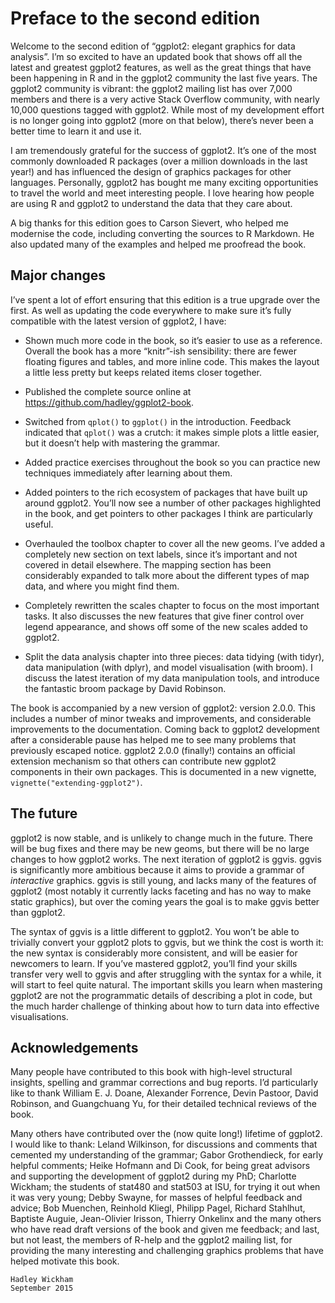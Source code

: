 # Preface to the second edition {.unnumbered}

Welcome to the second edition of "ggplot2: elegant graphics for data analysis".
I'm so excited to have an updated book that shows off all the latest and greatest ggplot2 features, as well as the great things that have been happening in R and in the ggplot2 community the last five years.
The ggplot2 community is vibrant: the ggplot2 mailing list has over 7,000 members and there is a very active Stack Overflow community, with nearly 10,000 questions tagged with ggplot2.
While most of my development effort is no longer going into ggplot2 (more on that below), there's never been a better time to learn it and use it.

I am tremendously grateful for the success of ggplot2.
It's one of the most commonly downloaded R packages (over a million downloads in the last year!) and has influenced the design of graphics packages for other languages.
Personally, ggplot2 has bought me many exciting opportunities to travel the world and meet interesting people.
I love hearing how people are using R and ggplot2 to understand the data that they care about.

A big thanks for this edition goes to Carson Sievert, who helped me modernise the code, including converting the sources to R Markdown.
He also updated many of the examples and helped me proofread the book.

## Major changes {.unnumbered}

I've spent a lot of effort ensuring that this edition is a true upgrade over the first.
As well as updating the code everywhere to make sure it's fully compatible with the latest version of ggplot2, I have:

-   Shown much more code in the book, so it's easier to use as a reference.
    Overall the book has a more "knitr"-ish sensibility: there are fewer floating figures and tables, and more inline code.
    This makes the layout a little less pretty but keeps related items closer together.

-   Published the complete source online at <https://github.com/hadley/ggplot2-book>.

-   Switched from `qplot()` to `ggplot()` in the introduction.
    Feedback indicated that `qplot()` was a crutch: it makes simple plots a little easier, but it doesn't help with mastering the grammar.

-   Added practice exercises throughout the book so you can practice new techniques immediately after learning about them.

-   Added pointers to the rich ecosystem of packages that have built up around ggplot2.
    You'll now see a number of other packages highlighted in the book, and get pointers to other packages I think are particularly useful.

-   Overhauled the toolbox chapter to cover all the new geoms.
    I've added a completely new section on text labels, since it's important and not covered in detail elsewhere.
    The mapping section has been considerably expanded to talk more about the different types of map data, and where you might find them.

-   Completely rewritten the scales chapter to focus on the most important tasks.
    It also discusses the new features that give finer control over legend appearance, and shows off some of the new scales added to ggplot2.

-   Split the data analysis chapter into three pieces: data tidying (with tidyr), data manipulation (with dplyr), and model visualisation (with broom).
    I discuss the latest iteration of my data manipulation tools, and introduce the fantastic broom package by David Robinson.

The book is accompanied by a new version of ggplot2: version 2.0.0.
This includes a number of minor tweaks and improvements, and considerable improvements to the documentation.
Coming back to ggplot2 development after a considerable pause has helped me to see many problems that previously escaped notice.
ggplot2 2.0.0 (finally!) contains an official extension mechanism so that others can contribute new ggplot2 components in their own packages.
This is documented in a new vignette, `vignette("extending-ggplot2")`.

## The future {.unnumbered}

ggplot2 is now stable, and is unlikely to change much in the future.
There will be bug fixes and there may be new geoms, but there will be no large changes to how ggplot2 works.
The next iteration of ggplot2 is ggvis.
ggvis is significantly more ambitious because it aims to provide a grammar of *interactive* graphics.
ggvis is still young, and lacks many of the features of ggplot2 (most notably it currently lacks faceting and has no way to make static graphics), but over the coming years the goal is to make ggvis better than ggplot2.

The syntax of ggvis is a little different to ggplot2.
You won't be able to trivially convert your ggplot2 plots to ggvis, but we think the cost is worth it: the new syntax is considerably more consistent, and will be easier for newcomers to learn.
If you've mastered ggplot2, you'll find your skills transfer very well to ggvis and after struggling with the syntax for a while, it will start to feel quite natural.
The important skills you learn when mastering ggplot2 are not the programmatic details of describing a plot in code, but the much harder challenge of thinking about how to turn data into effective visualisations.

## Acknowledgements {.unnumbered}

Many people have contributed to this book with high-level structural insights, spelling and grammar corrections and bug reports.
I'd particularly like to thank William E. J. Doane, Alexander Forrence, Devin Pastoor, David Robinson, and Guangchuang Yu, for their detailed technical reviews of the book.

Many others have contributed over the (now quite long!) lifetime of ggplot2.
I would like to thank: Leland Wilkinson, for discussions and comments that cemented my understanding of the grammar; Gabor Grothendieck, for early helpful comments; Heike Hofmann and Di Cook, for being great advisors and supporting the development of ggplot2 during my PhD; Charlotte Wickham; the students of stat480 and stat503 at ISU, for trying it out when it was very young; Debby Swayne, for masses of helpful feedback and advice; Bob Muenchen, Reinhold Kliegl, Philipp Pagel, Richard Stahlhut, Baptiste Auguie, Jean-Olivier Irisson, Thierry Onkelinx and the many others who have read draft versions of the book and given me feedback; and last, but not least, the members of R-help and the ggplot2 mailing list, for providing the many interesting and challenging graphics problems that have helped motivate this book.

```block2
Hadley Wickham  
September 2015
```

